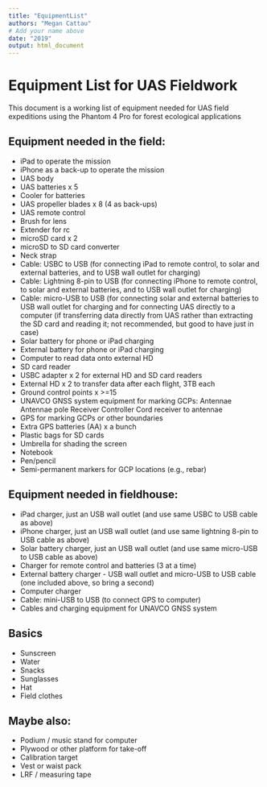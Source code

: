 ```yaml
---
title: "EquipmentList"
authors: "Megan Cattau"
# Add your name above
date: "2019"
output: html_document
---
```


# Equipment List for UAS Fieldwork

This document is a working list of equipment needed for UAS field expeditions using the Phantom 4 Pro for forest ecological applications

## Equipment needed in the field: 

- iPad to operate the mission
-	iPhone as a back-up to operate the mission
-	UAS body
-	UAS batteries x 5
-	Cooler for batteries
-	UAS propeller blades x 8 (4 as back-ups)
-	UAS remote control
-	Brush for lens
- Extender for rc
-	microSD card x 2
-	microSD to SD card converter
- Neck strap
-	Cable: USBC to USB (for connecting iPad to remote control, to solar and external batteries, and to USB wall outlet for charging)
-	Cable: Lightning 8-pin to USB (for connecting iPhone to remote control, to solar and external batteries, and to USB wall outlet for charging)
-	Cable: micro-USB to USB (for connecting solar and external batteries to USB wall outlet for charging and for connecting UAS directly to a computer (if transferring data directly from UAS rather than extracting the SD card and reading it; not recommended, but good to have just in case)
-	Solar battery for phone or iPad charging
-	External battery for phone or iPad charging
-	Computer to read data onto external HD
-	SD card reader 
-	USBC adapter x 2 for external HD and SD card readers
-	External HD x 2 to transfer data after each flight, 3TB each
-	Ground control points x >=15
-	UNAVCO GNSS system equipment for marking GCPs:
    Antennae
    Antennae pole
    Receiver
    Controller
    Cord receiver to antennae
-	GPS for marking GCPs or other boundaries
-	Extra GPS batteries (AA) x a bunch
-	Plastic bags for SD cards
-	Umbrella for shading the screen
-	Notebook
-	Pen/pencil
- Semi-permanent markers for GCP locations (e.g., rebar)


## Equipment needed in fieldhouse:

- iPad charger, just an USB wall outlet (and use same USBC to USB cable as above)
- iPhone charger, just an USB wall outlet (and use same lightning 8-pin to USB cable as above)
- Solar battery charger, just an USB wall outlet (and use same micro-USB to USB cable as above)\
- Charger for remote control and batteries (3 at a time)
- External battery charger - USB wall outlet and micro-USB to USB cable (one included above, so bring a second)
- Computer charger 
- Cable: mini-USB to USB (to connect GPS to computer)
- Cables and charging equipment for UNAVCO GNSS system


## Basics

- Sunscreen
- Water
- Snacks
- Sunglasses
- Hat
- Field clothes


## Maybe also:

- Podium / music stand for computer
- Plywood or other platform for take-off
- Calibration target
- Vest or waist pack
- LRF / measuring tape
